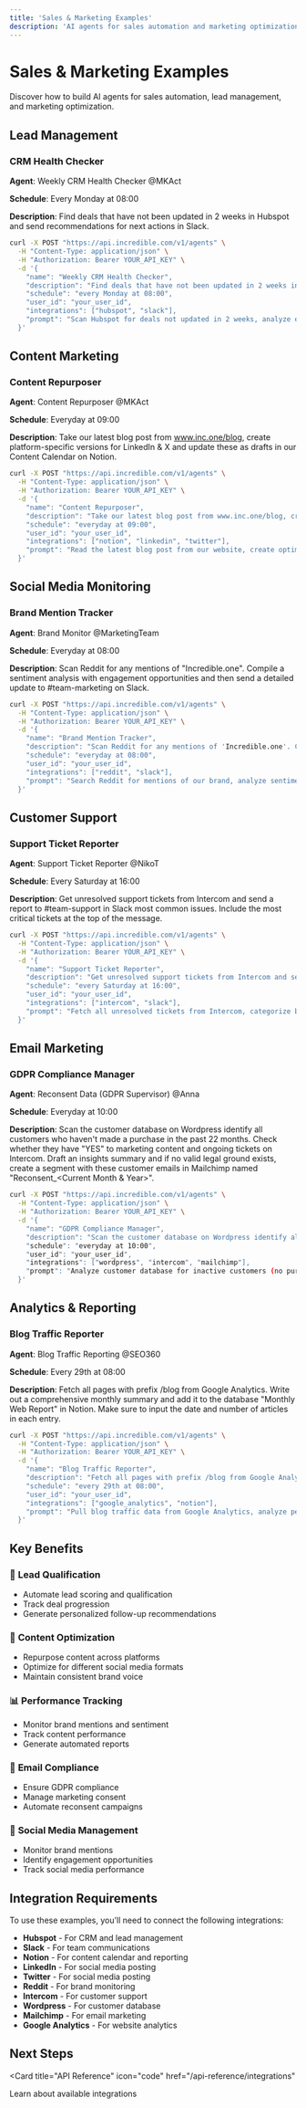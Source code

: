 ```yaml
---
title: 'Sales & Marketing Examples'
description: 'AI agents for sales automation and marketing optimization'
---
```


# Sales & Marketing Examples

Discover how to build AI agents for sales automation, lead management, and marketing optimization.

## Lead Management

### CRM Health Checker

**Agent**: Weekly CRM Health Checker @MKAct

**Schedule**: Every Monday at 08:00

**Description**: Find deals that have not been updated in 2 weeks in Hubspot and send recommendations for next actions in Slack.

```bash
curl -X POST "https://api.incredible.com/v1/agents" \
  -H "Content-Type: application/json" \
  -H "Authorization: Bearer YOUR_API_KEY" \
  -d '{
    "name": "Weekly CRM Health Checker",
    "description": "Find deals that have not been updated in 2 weeks in Hubspot and send recommendations for next actions in Slack",
    "schedule": "every Monday at 08:00",
    "user_id": "your_user_id",
    "integrations": ["hubspot", "slack"],
    "prompt": "Scan Hubspot for deals not updated in 2 weeks, analyze each deal stage, generate personalized next action recommendations, and send a detailed report to the sales team via Slack"
  }'
```

## Content Marketing

### Content Repurposer

**Agent**: Content Repurposer @MKAct

**Schedule**: Everyday at 09:00

**Description**: Take our latest blog post from www.inc.one/blog, create platform-specific versions for LinkedIn & X and update these as drafts in our Content Calendar on Notion.

```bash
curl -X POST "https://api.incredible.com/v1/agents" \
  -H "Content-Type: application/json" \
  -H "Authorization: Bearer YOUR_API_KEY" \
  -d '{
    "name": "Content Repurposer",
    "description": "Take our latest blog post from www.inc.one/blog, create platform-specific versions for LinkedIn & X and update these as drafts in our Content Calendar on Notion",
    "schedule": "everyday at 09:00",
    "user_id": "your_user_id",
    "integrations": ["notion", "linkedin", "twitter"],
    "prompt": "Read the latest blog post from our website, create optimized versions for LinkedIn and Twitter with appropriate hashtags and formatting, and save them as drafts in our Notion content calendar"
  }'
```

## Social Media Monitoring

### Brand Mention Tracker

**Agent**: Brand Monitor @MarketingTeam

**Schedule**: Everyday at 08:00

**Description**: Scan Reddit for any mentions of "Incredible.one". Compile a sentiment analysis with engagement opportunities and then send a detailed update to #team-marketing on Slack.

```bash
curl -X POST "https://api.incredible.com/v1/agents" \
  -H "Content-Type: application/json" \
  -H "Authorization: Bearer YOUR_API_KEY" \
  -d '{
    "name": "Brand Mention Tracker",
    "description": "Scan Reddit for any mentions of 'Incredible.one'. Compile a sentiment analysis with engagement opportunities and then send a detailed update to #team-marketing on Slack",
    "schedule": "everyday at 08:00",
    "user_id": "your_user_id",
    "integrations": ["reddit", "slack"],
    "prompt": "Search Reddit for mentions of our brand, analyze sentiment of each mention, identify engagement opportunities, and send a comprehensive report to the marketing team via Slack"
  }'
```

## Customer Support

### Support Ticket Reporter

**Agent**: Support Ticket Reporter @NikoT

**Schedule**: Every Saturday at 16:00

**Description**: Get unresolved support tickets from Intercom and send a report to #team-support in Slack most common issues. Include the most critical tickets at the top of the message.

```bash
curl -X POST "https://api.incredible.com/v1/agents" \
  -H "Content-Type: application/json" \
  -H "Authorization: Bearer YOUR_API_KEY" \
  -d '{
    "name": "Support Ticket Reporter",
    "description": "Get unresolved support tickets from Intercom and send a report to #team-support in Slack most common issues. Include the most critical tickets at the top of the message",
    "schedule": "every Saturday at 16:00",
    "user_id": "your_user_id",
    "integrations": ["intercom", "slack"],
    "prompt": "Fetch all unresolved tickets from Intercom, categorize by priority and issue type, identify common problems, and send a detailed report to #team-support with critical tickets highlighted at the top"
  }'
```

## Email Marketing

### GDPR Compliance Manager

**Agent**: Reconsent Data (GDPR Supervisor) @Anna

**Schedule**: Everyday at 10:00

**Description**: Scan the customer database on Wordpress identify all customers who haven't made a purchase in the past 22 months. Check whether they have "YES" to marketing content and ongoing tickets on Intercom. Draft an insights summary and if no valid legal ground exists, create a segment with these customer emails in Mailchimp named "Reconsent_<Current Month & Year>".

```bash
curl -X POST "https://api.incredible.com/v1/agents" \
  -H "Content-Type: application/json" \
  -H "Authorization: Bearer YOUR_API_KEY" \
  -d '{
    "name": "GDPR Compliance Manager",
    "description": "Scan the customer database on Wordpress identify all customers who haven't made a purchase in the past 22 months. Check whether they have 'YES' to marketing content and ongoing tickets on Intercom. Draft an insights summary and if no valid legal ground exists, create a segment with these customer emails in Mailchimp named 'Reconsent_<Current Month & Year>'",
    "schedule": "everyday at 10:00",
    "user_id": "your_user_id",
    "integrations": ["wordpress", "intercom", "mailchimp"],
    "prompt": "Analyze customer database for inactive customers (no purchase in 22 months), check marketing consent status and active support tickets, create GDPR-compliant reconsent segment in Mailchimp for customers without valid legal grounds"
  }'
```

## Analytics & Reporting

### Blog Traffic Reporter

**Agent**: Blog Traffic Reporting @SEO360

**Schedule**: Every 29th at 08:00

**Description**: Fetch all pages with prefix /blog from Google Analytics. Write out a comprehensive monthly summary and add it to the database "Monthly Web Report" in Notion. Make sure to input the date and number of articles in each entry.

```bash
curl -X POST "https://api.incredible.com/v1/agents" \
  -H "Content-Type: application/json" \
  -H "Authorization: Bearer YOUR_API_KEY" \
  -d '{
    "name": "Blog Traffic Reporter",
    "description": "Fetch all pages with prefix /blog from Google Analytics. Write out a comprehensive monthly summary and add it to the database 'Monthly Web Report' in Notion. Make sure to input the date and number of articles in each entry",
    "schedule": "every 29th at 08:00",
    "user_id": "your_user_id",
    "integrations": ["google_analytics", "notion"],
    "prompt": "Pull blog traffic data from Google Analytics, analyze performance metrics, create comprehensive monthly report with article counts and dates, and store in Notion database for tracking"
  }'
```

## Key Benefits

### 🎯 **Lead Qualification**
- Automate lead scoring and qualification
- Track deal progression
- Generate personalized follow-up recommendations

### 📝 **Content Optimization**
- Repurpose content across platforms
- Optimize for different social media formats
- Maintain consistent brand voice

### 📊 **Performance Tracking**
- Monitor brand mentions and sentiment
- Track content performance
- Generate automated reports

### 📧 **Email Compliance**
- Ensure GDPR compliance
- Manage marketing consent
- Automate reconsent campaigns

### 🎪 **Social Media Management**
- Monitor brand mentions
- Identify engagement opportunities
- Track social media performance

## Integration Requirements

To use these examples, you'll need to connect the following integrations:

- **Hubspot** - For CRM and lead management
- **Slack** - For team communications
- **Notion** - For content calendar and reporting
- **LinkedIn** - For social media posting
- **Twitter** - For social media posting
- **Reddit** - For brand monitoring
- **Intercom** - For customer support
- **Wordpress** - For customer database
- **Mailchimp** - For email marketing
- **Google Analytics** - For website analytics

## Next Steps

<Card
  title="API Reference"
  icon="code"
  href="/api-reference/integrations"
>
  Learn about available integrations
</Card>